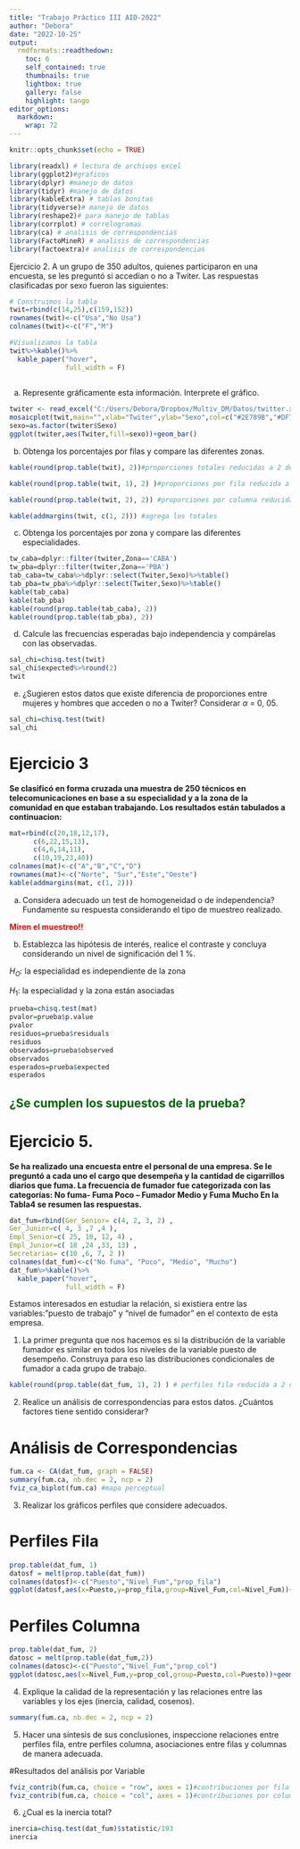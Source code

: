 ```yaml
---
title: "Trabajo Práctico III AID-2022"
author: "Debora"
date: "2022-10-25"
output:
  rmdformats::readthedown:
    toc: 6
    self_contained: true
    thumbnails: true
    lightbox: true
    gallery: false
    highlight: tango
editor_options:
  markdown:
    wrap: 72
---
```


```r
knitr::opts_chunk$set(echo = TRUE)
```


```r
library(readxl) # lectura de archivos excel
library(ggplot2)#graficos
library(dplyr) #manejo de datos
library(tidyr) #manejo de datos
library(kableExtra) # tablas bonitas
library(tidyverse)# manejo de datos
library(reshape2)# para manejo de tablas
library(corrplot) # correlogramas
library(ca) # analisis de correspondencias
library(FactoMineR) # analisis de correspondencias
library(factoextra)# analisis de correspondencias
```

Ejercicio 2. A un grupo de 350 adultos, quienes participaron en una encuesta,
se les preguntó si accedían o no a Twiter. Las respuestas clasificadas por sexo
fueron las siguientes:

```r
# Construimos la tabla
twit=rbind(c(14,25),c(159,152))
rownames(twit)<-c("Usa","No Usa")
colnames(twit)<-c("F","M")

#Visualizamos la tabla
twit%>%kable()%>%
  kable_paper("hover", 
              full_width = F)
 

```


(a) Represente gráficamente esta información. Interprete el gráfico.

```r
twiter <- read_excel("C:/Users/Debora/Dropbox/Multiv_DM/Datos/twitter.xlsx")
mosaicplot(twit,main="",xlab="Twiter",ylab="Sexo",col=c("#2E789B","#DF7401"))
sexo=as.factor(twiter$Sexo)
ggplot(twiter,aes(Twiter,fill=sexo))+geom_bar()

```

(b) Obtenga los porcentajes por filas y compare las diferentes zonas.

```r
kable(round(prop.table(twit), 2))#proporciones totales reducidas a 2 decimales
```


```r
kable(round(prop.table(twit, 1), 2) )#proporciones por fila reducida a 2 decimales
```


```r
kable(round(prop.table(twit, 2), 2)) #proporciones por columna reducida a 2 decimales
```


```r
kable(addmargins(twit, c(1, 2))) #agrega los totales
```

(c) Obtenga los porcentajes por zona y compare las diferentes especialidades.

```r

tw_caba=dplyr::filter(twiter,Zona=='CABA')
tw_pba=dplyr::filter(twiter,Zona=='PBA')
tab_caba=tw_caba%>%dplyr::select(Twiter,Sexo)%>%table()
tab_pba=tw_pba%>%dplyr::select(Twiter,Sexo)%>%table()
kable(tab_caba)
kable(tab_pba)
kable(round(prop.table(tab_caba), 2))
kable(round(prop.table(tab_pba), 2))
```

(d) Calcule las frecuencias esperadas bajo independencia y compárelas con
las observadas.
```r
sal_chi=chisq.test(twit)
sal_chi$expected%>%round(2)
twit

```
(e) ¿Sugieren estos datos que existe diferencia de proporciones entre mujeres
y hombres que acceden o no a Twiter? Considerar $\alpha$ = 0, 05.
```r
sal_chi=chisq.test(twit)
sal_chi
```
# Ejercicio 3

**Se clasificó en forma cruzada una muestra de 250 técnicos en telecomunicaciones
en base a su especialidad y a la zona de la comunidad en que
estaban trabajando. Los resultados están tabulados a continuacion:**

```r
mat=rbind(c(20,18,12,17),
      c(6,22,15,13),
      c(4,6,14,11),
      c(10,19,23,40))
colnames(mat)<-c("A","B","C","D")
rownames(mat)<-c("Norte", "Sur","Este","Oeste")
kable(addmargins(mat, c(1, 2)))
```
   
  
   
a. Considera adecuado un test de homogeneidad o de independencia? Fundamente
su respuesta considerando el tipo de muestreo realizado.

<b style = 'color : red;'> Miren el muestreo!! </b>

b. Establezca las hipótesis de interés, realice el contraste y concluya considerando
un nivel de significación del 1 %.

 $H_O:$ la especialidad es independiente de la zona
 
 $H_1:$ la especialidad y la zona están asociadas
  
```r
prueba=chisq.test(mat)
pvalor=prueba$p.value
pvalor
residuos=prueba$residuals
residuos
observados=prueba$observed
observados
esperados=prueba$expected
esperados
```
## <span style="color: darkgreen;">¿Se cumplen los supuestos de la prueba?</span>

# Ejercicio 5. 

**Se ha realizado una encuesta entre el personal de una empresa. Se
le preguntó a cada uno el cargo que desempeña y la cantidad de cigarrillos diarios
que fuma. La frecuencia de fumador fue categorizada con las categorías:
No fuma- Fuma Poco – Fumador Medio y Fuma Mucho
En la Tabla4 se resumen las respuestas.**

```r

dat_fum=rbind(Ger_Senior= c(4, 2, 3, 2) ,
Ger_Junior=c( 4, 3 ,7 ,4 ),
Empl_Senior=c( 25, 10, 12, 4) ,
Empl_Junior=c( 18 ,24 ,33, 13) ,
Secretarias= c(10 ,6, 7, 2 ))
colnames(dat_fum)<-c("No fuma", "Poco", "Medio", "Mucho")
dat_fum%>%kable()%>%
  kable_paper("hover", 
              full_width = F)
```
Estamos interesados en estudiar la relación, si existiera entre las variables:”puesto de trabajo” y “nivel de fumador” en el contexto de esta empresa.

1. La primer pregunta que nos hacemos es si la distribución de la variable
fumador es similar en todos los niveles de la variable puesto de desempeño.
Construya para eso las distribuciones condicionales de fumador a
cada grupo de trabajo.

```r
kable(round(prop.table(dat_fum, 1), 2) ) # perfiles fila reducida a 2 decimales


```

2. Realice un análisis de correspondencias para estos datos. ¿Cuántos factores
tiene sentido considerar?

# Análisis de Correspondencias
```r
fum.ca <- CA(dat_fum, graph = FALSE)
summary(fum.ca, nb.dec = 2, ncp = 2)
fviz_ca_biplot(fum.ca) #mapa perceptual

```

3. Realizar los gráficos perfiles que considere adecuados.

# Perfiles Fila
```r
prop.table(dat_fum, 1)
datosf = melt(prop.table(dat_fum))
colnames(datosf)<-c("Puesto","Nivel_Fum","prop_fila")
ggplot(datosf,aes(x=Puesto,y=prop_fila,group=Nivel_Fum,col=Nivel_Fum))+geom_line()
```
# Perfiles Columna
```r
prop.table(dat_fum, 2)
datosc = melt(prop.table(dat_fum,2))
colnames(datosc)<-c("Puesto","Nivel_Fum","prop_col")
ggplot(datosc,aes(x=Nivel_Fum,y=prop_col,group=Puesto,col=Puesto))+geom_line()
```

4. Explique la calidad de la representación y las relaciones entre las variables
y los ejes (inercia, calidad, cosenos).

```r
summary(fum.ca, nb.dec = 2, ncp = 2)

```
5. Hacer una síntesis de sus conclusiones, inspeccione relaciones entre perfiles
fila, entre perfiles columna, asociaciones entre filas y columnas de
manera adecuada.

#Resultados del análisis por Variable

```r
fviz_contrib(fum.ca, choice = "row", axes = 1)#contribuciones por fila
fviz_contrib(fum.ca, choice = "col", axes = 1)#contribuciones por columna

```

6. ¿Cual es la inercia total?

```r
inercia=chisq.test(dat_fum)$statistic/193
inercia
```


